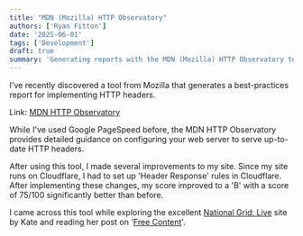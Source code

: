 ```yaml
---
title: "MDN (Mozilla) HTTP Observatory"
authors: ['Ryan Fitton']
date: '2025-06-01'
tags: ['Development']
draft: true
summary: 'Generating reports with the MDN (Mozilla) HTTP Observatory tool.'
---
```


I've recently discovered a tool from Mozilla that generates a best-practices report for implementing HTTP headers.  

Link: [MDN HTTP Observatory](https://developer.mozilla.org/en-US/observatory)  

While I've used Google PageSpeed before, the MDN HTTP Observatory provides detailed guidance on configuring your web server to serve up-to-date HTTP headers.  

After using this tool, I made several improvements to my site. Since my site runs on Cloudflare, I had to set up 'Header Response' rules in Cloudflare. After implementing these changes, my score improved to a 'B' with a score of 75/100 significantly better than before.  

I came across this tool while exploring the excellent [National Grid: Live](https://grid.iamkate.com/) site by Kate and reading her post on '[Free Content](https://iamkate.com/ideas/free-content/)'.  
